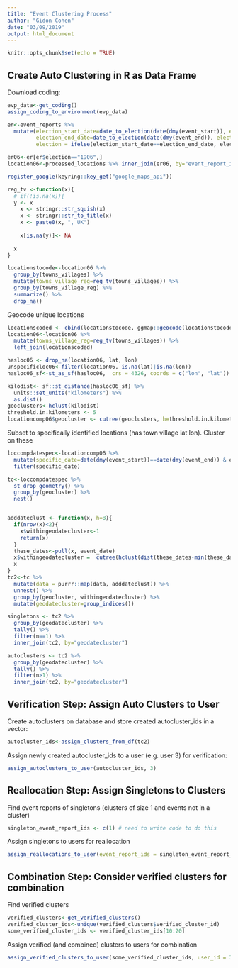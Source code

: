 ```yaml
---
title: "Event Clustering Process"
author: "Gidon Cohen"
date: "03/09/2019"
output: html_document
---
```


```r
knitr::opts_chunk$set(echo = TRUE)
```

## Create Auto Clustering in R as Data Frame

Download coding:
```r

evp_data<-get_coding()
assign_coding_to_environment(evp_data)
```


```r
er<-event_reports %>%
  mutate(election_start_date=date_to_election(date(dmy(event_start)), election_start_col="dissolution", election_end_col="commencement"),
         election_end_date=date_to_election(date(dmy(event_end)), election_start_col="dissolution", election_end_col="commencement"),
         election = ifelse(election_start_date==election_end_date, election_start_date, "ambiguous"))

er06<-er[er$election=="1906",]
location06<-processed_locations %>% inner_join(er06, by="event_report_id")

register_google(keyring::key_get("google_maps_api"))

reg_tv <-function(x){
  # if(!is.na(x)){
  y <- x
    x <- stringr::str_squish(x)
    x <- stringr::str_to_title(x)
    x <- paste0(x, ", UK")
    
    x[is.na(y)]<- NA
  
  x
}

locationstocode<-location06 %>%
  group_by(towns_villages) %>%
  mutate(towns_village_reg=reg_tv(towns_villages)) %>%
  group_by(towns_village_reg) %>%
  summarize() %>%
  drop_na()

```

Geocode unique locations
```r

locationscoded <- cbind(locationstocode, ggmap::geocode(locationstocode$towns_village_reg))
location06<-location06 %>%
  mutate(towns_village_reg=reg_tv(towns_villages)) %>%
  left_join(locationscoded)

hasloc06 <- drop_na(location06, lat, lon)
unspecificloc06<-filter(location06, is.na(lat)|is.na(lon))
hasloc06_sf<-st_as_sf(hasloc06,  crs = 4326, coords = c("lon", "lat"))

kilodist<- sf::st_distance(hasloc06_sf) %>%
  units::set_units("kilometers") %>%
  as.dist()
geoclusters<-hclust(kilodist)
threshold.in.kilometers <- 5
locationcomp06$geocluster <- cutree(geoclusters, h=threshold.in.kilometers)

```

Subset to specifically identified locations  (has town village lat lon).
Cluster on these 


```r
loccompdatespec<-locationcomp06 %>%
  mutate(specific_date=date(dmy(event_start))==date(dmy(event_end)) & event_timeframe_quantifier=="during", event_date=date(dmy(event_start))) %>%
  filter(specific_date)

tc<-loccompdatespec %>%
  st_drop_geometry() %>%
  group_by(geocluster) %>%
  nest()


adddateclust <- function(x, h=8){
  if(nrow(x)<2){
    x$withingeodatecluster<-1
    return(x)
  }
  these_dates<-pull(x, event_date)
  x$withingeodatecluster =  cutree(hclust(dist(these_dates-min(these_dates))), h=h)
  x
}
tc2<-tc %>%
  mutate(data = purrr::map(data, adddateclust)) %>%
  unnest() %>%
  group_by(geocluster, withingeodatecluster) %>%
  mutate(geodatecluster=group_indices())


```

```r
singletons <- tc2 %>% 
  group_by(geodatecluster) %>% 
  tally() %>% 
  filter(n==1) %>% 
  inner_join(tc2, by="geodatecluster")

```


```r
autoclusters <- tc2 %>% 
  group_by(geodatecluster) %>% 
  tally() %>% 
  filter(n>1) %>% 
  inner_join(tc2, by="geodatecluster")
```

## Verification Step: Assign Auto Clusters to User

Create autoclusters on database and store created autocluster_ids in a vector:
```r
autocluster_ids<-assign_clusters_from_df(tc2)
```

Assign newly created autocluster_ids to a user (e.g. user 3) for verification:
```r
assign_autoclusters_to_user(autocluster_ids, 3)

```


## Reallocation Step: Assign Singletons to Clusters

Find event reports of singletons (clusters of size 1 and events not in a cluster)
```r
singleton_event_report_ids <- c(1) # need to write code to do this
```


Assign singletons to users for reallocation
```r
assign_reallocations_to_user(event_report_ids = singleton_event_report_ids, user_id = 3)
```

## Combination Step: Consider verified clusters for combination

Find verified clusters
```r
verified_clusters<-get_verified_clusters()
verified_cluster_ids<-unique(verified_clusters$verified_cluster_id)
some_verified_cluster_ids <- verified_cluster_ids[10:20]
```


Assign verified (and combined) clusters to users for combination
```r

assign_verified_clusters_to_user(some_verified_cluster_ids, user_id = 3)
```

